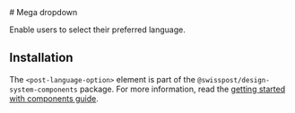 
<Meta of={megadropdownStories} />

<div className="docs-title">
  # Mega dropdown

  <nav>
    <link-design of={JSON.stringify(megadropdownStories)}></link-design>
  </nav>
</div>

<p className="lead">Enable users to select their preferred language.</p>

<Canvas sourceState="shown" of={megadropdownStories.Default} />

<Controls of={megadropdownStories.Default} />

## Installation

The `<post-language-option>` element is part of the `@swisspost/design-system-components` package.
For more information, read the [getting started with components guide](/?path=/docs/edfb619b-fda1-4570-bf25-20830303d483--docs).
